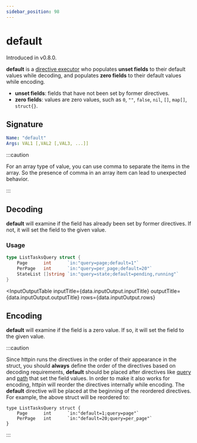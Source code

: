 ```yaml
---
sidebar_position: 98
---
```



# default

Introduced in v0.8.0.

**default** is a [directive executor](/advanced/concepts#directive-executor) who
populates **unset fields** to their default values while decoding, and populates
**zero fields** to their default values while encoding.

- **unset fields**: fields that have not been set by former directives.
- **zero fields**: values are zero values, such as `0`, `""`, `false`, `nil`,
  `[]`, `map[]`, `struct{}`.

## Signature

```yaml
Name: "default"
Args: VAL1 [,VAL2 [,VAL3, ...]]
```

:::caution

For an array type of value, you can use comma to separate the items in the array.
So the presence of comma in an array item can lead to unexpected behavior.

:::

## Decoding

**default** will examine if the field has already been set by former directives. If not, it will set the field to the given value.

### Usage

```go
type ListTasksQuery struct {
	Page      int      `in:"query=page;default=1"`
	PerPage   int      `in:"query=per_page;default=20"`
	StateList []string `in:"query=state;default=pending,running"`
}
```

<InputOutputTable
  inputTitle={data.inputOutput.inputTitle}
  outputTitle={data.inputOutput.outputTitle}
  rows={data.inputOutput.rows}
></InputOutputTable>


## Encoding

**default** will examine if the field is a zero value. If so, it will set the field to the given value.

:::caution


Since httpin runs the directives in the order of their appearance in the struct,
you should **always** define the order of the directives based on decoding
requirements, **default** should be placed after directives like
[query](/directives/query) and [path](/directives/path) that set the field
values. In order to make it also works for encoding, httpin will reorder the
directives internally while encoding. The **default** directive will be placed
at the beginning of the reordered directives. For example, the above struct will be reordered to:

```
type ListTasksQuery struct {
	Page      int      `in:"default=1;query=page"`
	PerPage   int      `in:"default=20;query=per_page"`
}
```

:::